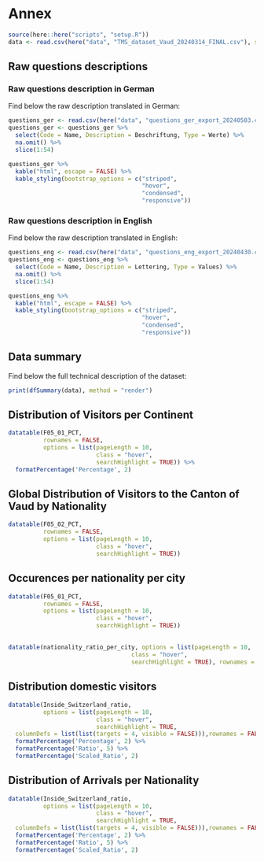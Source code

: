 # Annex

```r
source(here::here("scripts", "setup.R"))
data <- read.csv(here("data", "TMS_dataset_Vaud_20240314_FINAL.csv"), sep = ",")
```

## Raw questions descriptions {#sec-data-description}

### Raw questions description in German

Find below the raw description translated in German:

```r
questions_ger <- read.csv(here("data", "questions_ger_export_20240503.csv"), sep = ";")
questions_ger <- questions_ger %>%
  select(Code = Name, Description = Beschriftung, Type = Werte) %>%
  na.omit() %>%
  slice(1:54)

questions_ger %>%
  kable("html", escape = FALSE) %>%
  kable_styling(bootstrap_options = c("striped",
                                      "hover",
                                      "condensed",
                                      "responsive"))
```

### Raw questions description in English

Find below the raw description translated in English:

```r
questions_eng <- read.csv(here("data", "questions_eng_export_20240430.csv"), sep = ";")
questions_eng <- questions_eng %>%
  select(Code = Name, Description = Lettering, Type = Values) %>%
  na.omit() %>%
  slice(1:54)

questions_eng %>%
  kable("html", escape = FALSE) %>%
  kable_styling(bootstrap_options = c("striped",
                                      "hover",
                                      "condensed",
                                      "responsive"))
```

## Data summary {#sec-data-summary}

Find below the full technical description of the dataset:

```r
print(dfSummary(data), method = "render")
```

## Distribution of Visitors per Continent  {#sec-data-distributioncontinent}

```r
datatable(F05_01_PCT,
          rownames = FALSE,
          options = list(pageLength = 10,
                         class = "hover",
                         searchHighlight = TRUE)) %>%
  formatPercentage('Percentage', 2)
```

## Global Distribution of Visitors to the Canton of Vaud by Nationality {#sec-data-distributionnationality}

```r
datatable(F05_02_PCT,
          rownames = FALSE,
          options = list(pageLength = 10,
                         class = "hover",
                         searchHighlight = TRUE))
```

## Occurences per nationality per city  {#sec-data-city_percentage_continent}

```r
datatable(F05_01_PCT,
          rownames = FALSE,
          options = list(pageLength = 10,
                         class = "hover",
                         searchHighlight = TRUE))
```

## {#sec-data-city_percentage_country}

```r
datatable(nationality_ratio_per_city, options = list(pageLength = 10,
                                   class = "hover",
                                   searchHighlight = TRUE), rownames = FALSE)
```

## Distribution domestic visitors {#sec-data-domestic_visitors}

```r
datatable(Inside_Switzerland_ratio,
          options = list(pageLength = 10,
                         class = "hover",
                         searchHighlight = TRUE,
  columnDefs = list(list(targets = 4, visible = FALSE))),rownames = FALSE) %>%
  formatPercentage('Percentage', 2) %>%
  formatPercentage('Ratio', 5) %>%
  formatPercentage('Scaled_Ratio', 2)
```

## Distribution of Arrivals per Nationality {#sec-data-arrivals}

```r
datatable(Inside_Switzerland_ratio,
          options = list(pageLength = 10,
                         class = "hover",
                         searchHighlight = TRUE,
  columnDefs = list(list(targets = 4, visible = FALSE))),rownames = FALSE) %>%
  formatPercentage('Percentage', 2) %>%
  formatPercentage('Ratio', 5) %>%
  formatPercentage('Scaled_Ratio', 2)
```
